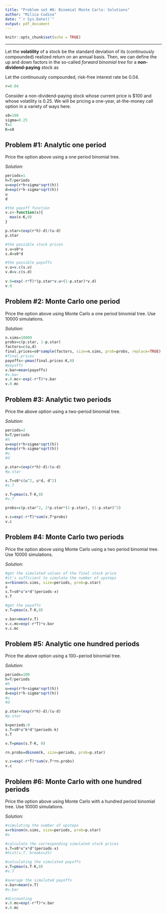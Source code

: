 ```yaml
---
title: "Problem set #8: Binomial Monte Carlo: Solutions"
author: "Milica Cudina"
date: "`r Sys.Date()`"
output: pdf_document
---
```


```r
knitr::opts_chunk$set(echo = TRUE)
```

---

Let the **volatility** of a stock be the standard deviation of its (continuously compounded) realized return on an annual basis. Then, we can define the up and down factors in the so-called *forward binomial tree* for a **non-dividend-paying** stock as
\begin{equation}
\begin{split}
u & = e^{rh + \sigma\sqrt{h}}\\
d & = e^{rh - \sigma\sqrt{h}}\\
\end{split}
\end{equation}

Let the continuously compounded, risk-free interest rate be $0.04$. 
```r
r=0.04
```

Consider a non-dividend-paying stock whose current price is \$100 and whose volatility is $0.25$. We will be pricing a one-year, at-the-money call option in a variety of ways here. 
```r
s0=100
sigma=0.25
T=1
K=s0
```


## Problem #1: Analytic one period
Price the option above using a one period binomial tree. 

*Solution:*
```r
periods=1
h=T/periods
u=exp(r*h+sigma*sqrt(h))
d=exp(r*h-sigma*sqrt(h))
u
d

#the payoff function
v.c<-function(x){
  max(x-K,0)
}

p.star=(exp(r*h)-d)/(u-d)
p.star

#the possible stock prices
s.u=s0*u
s.d=s0*d

#the possible payoffs
v.u=v.c(s.u)
v.d=v.c(s.d)
  
v.0=exp(-r*T)*(p.star*v.u+(1-p.star)*v.d)
v.0
```

## Problem #2: Monte Carlo one period
Price the option above using Monte Carlo a one period binomial tree. Use $10000$ simulations. 

*Solution:*
```r
n.sims=10000
probs=c(p.star, 1-p.star)
factors=c(u,d)
final.prices=s0*sample(factors, size=n.sims, prob=probs, replace=TRUE)
#final.prices
payoffs<-pmax(final.prices-K,0)
#payoffs
v.bar=mean(payoffs)
#v.bar
v.0.mc<-exp(-r*T)*v.bar
v.0.mc
```

## Problem #3: Analytic two periods
Price the above option using a two-period binomial tree. 

*Solution:*
```r
periods=2
h=T/periods
#h
u=exp(r*h+sigma*sqrt(h))
d=exp(r*h-sigma*sqrt(h))
#u
#d

p.star=(exp(r*h)-d)/(u-d)
#p.star

s.T=s0*c(u^2, u*d, d^2)
#s.T

v.T=pmax(s.T-K,0)
#v.T

probs=c(p.star^2, 2*p.star*(1-p.star), (1-p.star)^2)

v.c=exp(-r*T)*sum(v.T*probs)
v.c
```


## Problem #4: Monte Carlo two periods
Price the option above using Monte Carlo using a two period binomial tree. Use $10000$ simulations. 

*Solution:*
```r
#get the simulated values of the final stock price
#it's sufficient to simulate the number of upsteps
x=rbinom(n.sims, size=periods, prob=p.star)
x
s.T=s0*u^x*d^(periods-x)
s.T

#get the payoffs
v.T=pmax(s.T-K,0)

v.bar=mean(v.T)
v.c.mc=exp(-r*T)*v.bar
v.c.mc
```

## Problem #5: Analytic one hundred periods
Price the above option using a $100-$period binomial tree. 

*Solution:*
```r
periods=100
h=T/periods
#h
u=exp(r*h+sigma*sqrt(h))
d=exp(r*h-sigma*sqrt(h))
#u
#d

p.star=(exp(r*h)-d)/(u-d)
#p.star

k=periods:0
s.T=s0*u^k*d^(periods-k)
s.T

v.T=pmax(s.T-K, 0)

rn.probs=dbinom(k, size=periods, prob=p.star)

v.c=exp(-r*T)*sum(v.T*rn.probs)
v.c
```

## Problem #6: Monte Carlo with one hundred periods
Price the option above using Monte Carlo with a hundred period binomial tree. Use $10000$ simulations. 

*Solution:*
```r
#simulating the number of upsteps
x=rbinom(n.sims, size=periods, prob=p.star)
#x

#calculate the corresponding simulated stock prices
s.T=s0*u^x*d^(periods-x)
#hist(s.T, breaks=25)

#calculating the simulated payoffs
v.T=pmax(s.T-K,0)
#v.T

#average the simulated payoffs
v.bar=mean(v.T)
#v.bar

#discounting
v.0.mc=exp(-r*T)*v.bar
v.0.mc
```


